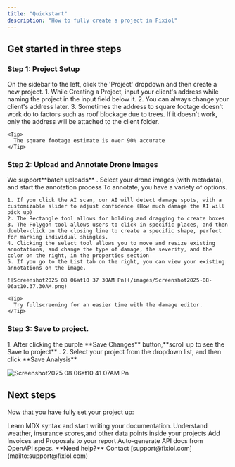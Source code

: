 ```yaml
---
title: "Quickstart"
description: "How to fully create a project in Fixiol"
---
```


## Get started in three steps

### Step 1: Project Setup

<AccordionGroup>
  <Accordion title="Create a Project" icon="folder">
    On the sidebar to the left, click the 'Project' dropdown and then create a new project.
  </Accordion>
  <Accordion title="Attach address" icon="people-roof">
    1. While Creating a Project, input your client's address while naming the project in the input field below it.
    2. You can always change your client's address later.
    3. Sometimes the address to square footage doesn't work do to factors such as roof blockage due to trees. If it doesn't work, only the address will be attached to the client folder.

    <Tip>
      The square footage estimate is over 90% accurate
    </Tip>
  </Accordion>
</AccordionGroup>

### Step 2: Upload and Annotate Drone Images

<AccordionGroup>
  <Accordion title="In the sidebar, navigate to the Upload section" icon="upload">
    We support**batch uploads** . Select your drone images (with metadata), and start the annotation process
  </Accordion>
  <Accordion title="Annotate your drone images" icon="paintbrush-pencil">
    To annotate, you have a variety of options.

    1. If you click the AI scan, our AI will detect damage spots, with a customizable slider to adjust confidence (How much damage the AI will pick up)
    2. The Rectangle tool allows for holding and dragging to create boxes
    3. The Polygon tool allows users to click in specific places, and then double-click on the closing line to create a specific shape, perfect for marking individual shingles.
    4. Clicking the select tool allows you to move and resize existing annotations, and change the type of damage, the severity, and the color on the right, in the properties section
    5. If you go to the List tab on the right, you can view your existing annotations on the image.

    ![Screenshot2025 08 06at10 37 30AM Pn](/images/Screenshot2025-08-06at10.37.30AM.png)

    <Tip>
      Try fullscreening for an easier time with the damage editor.
    </Tip>
  </Accordion>
</AccordionGroup>

### Step 3: Save to project.

<Accordion title="Publish your docs" icon="rocket">
  1. After clicking the purple **Save Changes** button,**scroll up to see the Save to project** .
  2. Select your project from the dropdown list, and then click **Save Analysis**

  ![Screenshot2025 08 06at10 41 07AM Pn](/images/Screenshot2025-08-06at10.41.07AM.png)
</Accordion>

## Next steps

Now that you have fully set your project up:

<CardGroup cols={2}>
  <Card title="Create Reports" icon="newspaper" href="/essentials/markdown">
    Learn MDX syntax and start writing your documentation.
  </Card>
  <Card title="Project Statistics Overview" icon="diagram-project" href="/essentials/settings">
    Understand weather, insurance scores,and other data points inside your projects
  </Card>
  <Card title="Create Comprehensive Reports" icon="hammer-brush" href="/essentials/code">
    Add Invoices and Proposals to your report
  </Card>
  <Card title="Roof Measure Pro" icon="ruler" color="#ff0000" href="/essentials/images.mdx">
    Auto-generate API docs from OpenAPI specs.
  </Card>
</CardGroup>

<Note>
  **Need help?** Contact [support@fixiol.com](mailto:support@fixiol.com)
</Note>
